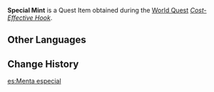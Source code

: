 {{Item Infobox
|id           = 101921
|image        = Item Mint.png
|type         = Quest Items
|description  = [[Mint]] needed for making Angler [[Kayvan]]'s special bait. For some reason, mints of this kind hold some appeal for monsters such that they would willingly collect them...
|source1      = [[Cost-Effective Hook]]
|related_type = Variant
|related_item = Mint
}}
'''Special Mint''' is a Quest Item obtained during the [[World Quest]] ''[[Cost-Effective Hook]]''.

==Other Languages==
{{Other Languages
|default_hidden = 1
|en      = Special Mint
|zhs     = 特别的薄荷
|zhs_rm  = Tèbié de Bòhé
|zht     = 特別的薄荷
|zht_rm  = Tèbié de Bòhé
|ja      = 特別なミント
|ja_rm   = Tokubetsu na Minto
|ko      = 특별한 허브
|ko_rm   = Teukbyeolhan Heobeu
|es      = Menta especial
|fr      = Menthe spéciale
|ru      = Особая мята
|th      = Mint พิเศษ
|th_rm   = 
|vi      = Bạc Hà Đặc Biệt
|de      = Besondere Minze
|id      = Mint Khusus
|pt      = Menta Especial
|tr      = Özel Nane
|it      = Menta speciale
}}

==Change History==
{{Change History|3.0}}

[[es:Menta especial]]